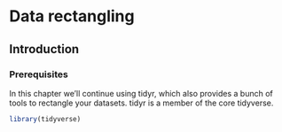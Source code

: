 # Data rectangling {#rectangle-data}

## Introduction

<!--# TO DO: Write introduction. -->

### Prerequisites

In this chapter we'll continue using tidyr, which also provides a bunch of tools to rectangle your datasets.
tidyr is a member of the core tidyverse.

```r
library(tidyverse)
```

<!--# TO DO: Write chapter around unnest, hoist, etc. -->
